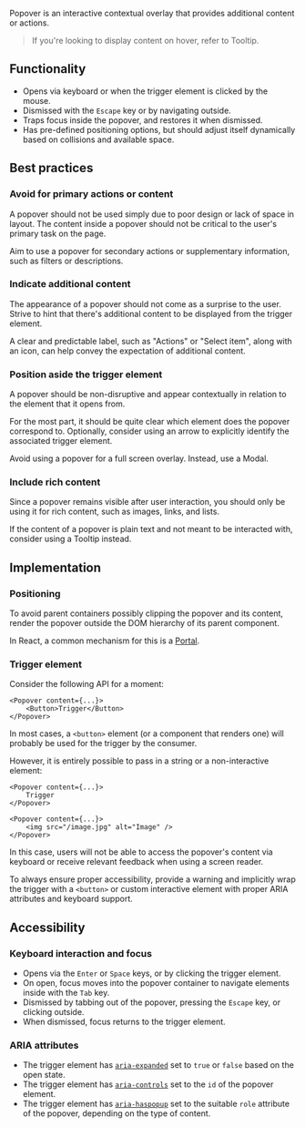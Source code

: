 
<article>

<Title>Popover</Title>

Popover is an interactive contextual overlay that provides additional content or actions.

<div className="center">
  <Popover teaser />
</div>

> If you're looking to display content on hover, refer to <MdxLink href="/play/tooltip">Tooltip</MdxLink>.

</article>

<article>

## Functionality

- Opens via keyboard or when the trigger element is clicked by the mouse.
- Dismissed with the `Escape` key or by navigating outside.
- Traps focus inside the popover, and restores it when dismissed.
- Has pre-defined positioning options, but should adjust itself dynamically based on collisions and available space.

</article>

<article>

## Best practices

### Avoid for primary actions or content

A popover should not be used simply due to poor design or lack of space in layout. The content inside a popover should not be critical to the user's primary task on the page.

Aim to use a popover for secondary actions or supplementary information, such as filters or descriptions.

### Indicate additional content

The appearance of a popover should not come as a surprise to the user. Strive to hint that there's additional content to be displayed from the trigger element.

A clear and predictable label, such as "Actions" or "Select item", along with an icon, can help convey the expectation of additional content.

### Position aside the trigger element

A popover should be non-disruptive and appear contextually in relation to the element that it opens from.

For the most part, it should be quite clear which element does the popover correspond to.
Optionally, consider using an arrow to explicitly identify the associated trigger element.

Avoid using a popover for a full screen overlay. Instead, use a Modal.

### Include rich content

Since a popover remains visible after user interaction, you should only be using it for rich content, such as images, links, and lists.

If the content of a popover is plain text and not meant to be interacted with, consider using a <MdxLink href="/play/tooltip">Tooltip</MdxLink> instead.

</article>

<article>

## Implementation

### Positioning

To avoid parent containers possibly clipping the popover and its content, render the popover outside the DOM hierarchy of its parent component.

In React, a common mechanism for this is a [Portal](https://reactjs.org/docs/portals.html).

### Trigger element

Consider the following API for a moment:

```tsx
<Popover content={...}>
    <Button>Trigger</Button>
</Popover>
```

In most cases, a `<button>` element (or a component that renders one) will probably be used for the trigger by the consumer.

However, it is entirely possible to pass in a string or a non-interactive element:

```tsx
<Popover content={...}>
    Trigger
</Popover>

<Popover content={...}>
    <img src="/image.jpg" alt="Image" />
</Popover>
```

In this case, users will not be able to access the popover's content via keyboard or receive relevant feedback when using a screen reader.

To always ensure proper accessibility, provide a warning and implicitly wrap the trigger
with a `<button>` or custom interactive element with proper ARIA attributes and keyboard support.

</article>

<article>

## Accessibility

### Keyboard interaction and focus

- Opens via the `Enter` or `Space` keys, or by clicking the trigger element.
- On open, focus moves into the popover container to navigate elements inside with the `Tab` key.
- Dismissed by tabbing out of the popover, pressing the `Escape` key, or clicking outside.
- When dismissed, focus returns to the trigger element.

### ARIA attributes

- The trigger element has [`aria-expanded`](https://www.w3.org/TR/wai-aria/#aria-expanded) set to `true` or `false` based on the open state.
- The trigger element has [`aria-controls`](https://www.w3.org/TR/wai-aria/#aria-controls) set to the `id` of the popover element.
- The trigger element has [`aria-haspopup`](https://www.w3.org/TR/wai-aria/#aria-haspopup) set to the suitable `role` attribute of the popover, depending on the type of content.

</article>
